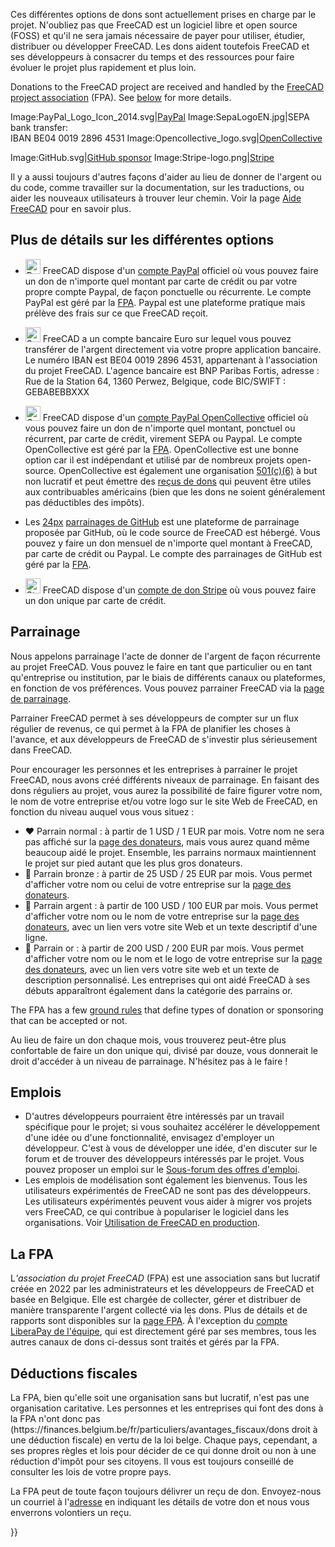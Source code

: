 <languages/>

Ces différentes options de dons sont actuellement prises en charge par le projet. N'oubliez pas que FreeCAD est un logiciel libre et open source (FOSS) et qu'il ne sera jamais nécessaire de payer pour utiliser, étudier, distribuer ou développer FreeCAD. Les dons aident toutefois FreeCAD et ses développeurs à consacrer du temps et des ressources pour faire évoluer le projet plus rapidement et plus loin.

<div lang="en" dir="ltr" class="mw-content-ltr">
Donations to the FreeCAD project are received and handled by the [https://fpa.freecad.org FreeCAD project association] (FPA). See [[#The_FPA|below]] for more details.
</div>

<!--2 galleries (with 3 and 2 images) instead of 1 gallery (with 5 images): looks better when page is resized-->
<gallery mode=traditional class="center" widths=128px heights=128px>
Image:PayPal_Logo_Icon_2014.svg|[https://www.paypal.com/donate/?hosted_button_id=M3Z8BGW6DB69Q PayPal]
Image:SepaLogoEN.jpg|SEPA bank transfer:<br>IBAN BE04 0019 2896 4531
Image:Opencollective_logo.svg|[https://opencollective.com/freecad OpenCollective]
</gallery>
<gallery mode=traditional class="center" widths=128px heights=128px>
Image:GitHub.svg|[https://github.com/sponsors/FreeCAD GitHub sponsor]
Image:Stripe-logo.png|[https://donate.stripe.com/14k3ei9TYgwFclq145 Stripe]
</gallery>

Il y a aussi toujours d'autres façons d'aider au lieu de donner de l'argent ou du code, comme travailler sur la documentation, sur les traductions, ou aider les nouveaux utilisateurs à trouver leur chemin. Voir la page [[Help_FreeCAD/fr|Aide FreeCAD]] pour en savoir plus.

<span id="More_details_about_the_different_options"></span>
== Plus de détails sur les différentes options ==

<div class="mw-translate-fuzzy">
* [[File:PayPal Logo Icon 2014.svg|24px]] FreeCAD dispose d'un [https://www.paypal.com/donate/?hosted_button_id=M3Z8BGW6DB69Q compte PayPal] officiel où vous pouvez faire un don de n'importe quel montant par carte de crédit ou par votre propre compte Paypal, de façon ponctuelle ou récurrente. Le compte PayPal est géré par la [https://github.com/FreeCAD/FPA FPA]. Paypal est une plateforme pratique mais prélève des frais sur ce que FreeCAD reçoit.
</div>

<div class="mw-translate-fuzzy">
* [[File:SepaLogoEN.jpg|24px]] FreeCAD a un compte bancaire Euro sur lequel vous pouvez transférer de l'argent directement via votre propre application bancaire. Le numéro IBAN est BE04 0019 2896 4531, appartenant à l'association du projet FreeCAD. L'agence bancaire est BNP Paribas Fortis, adresse : Rue de la Station 64, 1360 Perwez, Belgique, code BIC/SWIFT : GEBABEBBXXX
</div>

<div class="mw-translate-fuzzy">
* [[File:Opencollective_logo.svg|24px]] FreeCAD dispose d'un  [https://opencollective.com/freecad compte PayPal OpenCollective] officiel où vous pouvez faire un don de n'importe quel montant, ponctuel ou récurrent, par carte de crédit, virement SEPA ou Paypal. Le compte OpenCollective est géré par la [https://github.com/FreeCAD/FPA FPA]. OpenCollective est une bonne option car il est indépendant et utilisé par de nombreux projets open-source. OpenCollective est également une organisation [https://fr.wikipedia.org/wiki/501c 501(c)(6)] à but non lucratif et peut émettre des [https://docs.opencollective.com/help/financial-contributors/receipts reçus de dons] qui peuvent être utiles aux contribuables américains (bien que les dons ne soient généralement pas déductibles des impôts).
</div>

<div class="mw-translate-fuzzy">
* Les [[File : GitHub.svg|24px]] [https://github.com/sponsors/FreeCAD parrainages de GitHub] est une plateforme de parrainage proposée par GitHub, où le code source de FreeCAD est hébergé. Vous pouvez y faire un don mensuel de n'importe quel montant à FreeCAD, par carte de crédit ou Paypal. Le compte des parrainages de GitHub est géré par la [https://github.com/FreeCAD/FPA FPA].
</div> 

<div class="mw-translate-fuzzy">
* [[File:Stripe-logo.png|24px]] FreeCAD dispose d'un [https://donate.stripe.com/14k3ei9TYgwFclq145 compte de don Stripe] où vous pouvez faire un don unique par carte de crédit.
</div>

<span id="Sponsoring"></span>
== Parrainage ==

Nous appelons parrainage l'acte de donner de l'argent de façon récurrente au projet FreeCAD. Vous pouvez le faire en tant que particulier ou en tant qu'entreprise ou institution, par le biais de différents canaux ou plateformes, en fonction de vos préférences. Vous pouvez parrainer FreeCAD via la [https://www.freecad.org/sponsor.php?lang=fr page de parrainage].

Parrainer FreeCAD permet à ses développeurs de compter sur un flux régulier de revenus, ce qui permet à la FPA de planifier les choses à l'avance, et aux développeurs de FreeCAD de s'investir plus sérieusement dans FreeCAD.

Pour encourager les personnes et les entreprises à parrainer le projet FreeCAD, nous avons créé différents niveaux de parrainage. En faisant des dons réguliers au projet, vous aurez la possibilité de faire figurer votre nom, le nom de votre entreprise et/ou votre logo sur le site Web de FreeCAD, en fonction du niveau auquel vous vous situez :

* ♥ Parrain normal : à partir de 1 USD / 1 EUR par mois. Votre nom ne sera pas affiché sur la [https://www.freecad.org/sponsor.php page des donateurs], mais vous aurez quand même beaucoup aidé le projet. Ensemble, les parrains normaux maintiennent le projet sur pied autant que les plus gros donateurs.
* 🥉 Parrain bronze : à partir de 25 USD / 25 EUR par mois. Vous permet d'afficher votre nom ou celui de votre entreprise sur la [https://www.freecad.org/sponsor.php?lang=fr page des donateurs].
* 🥈 Parrain argent : à partir de 100 USD / 100 EUR par mois. Vous permet d'afficher votre nom ou le nom de votre entreprise sur la [https://www.freecad.org/sponsor.php?lang=fr page des donateurs], avec un lien vers votre site Web et un texte descriptif d'une ligne.
* 🥇 Parrain or : à partir de 200 USD / 200 EUR par mois. Vous permet d'afficher votre nom ou le nom et le logo de votre entreprise sur la [https://www.freecad.org/sponsor.php?lang=fr page des donateurs], avec un lien vers votre site web et un texte de description personnalisé. Les entreprises qui ont aidé FreeCAD à ses débuts apparaîtront également dans la catégorie des parrains or.

<div lang="en" dir="ltr" class="mw-content-ltr">
The FPA has a few [https://fpa.freecad.org/handbook/process/accepting-donations.html ground rules] that define types of donation or sponsoring that can be accepted or not.
</div>

Au lieu de faire un don chaque mois, vous trouverez peut-être plus confortable de faire un don unique qui, divisé par douze, vous donnerait le droit d'accéder à un niveau de parrainage. N'hésitez pas à le faire !

<span id="Jobs"></span>
== Emplois ==

* D'autres développeurs pourraient être intéressés par un travail spécifique pour le projet; si vous souhaitez accélérer le développement d'une idée ou d'une fonctionnalité, envisagez d'employer un développeur. C'est à vous de développer une idée, d'en discuter sur le forum et de trouver des développeurs intéressés par le projet. Vous pouvez proposer un emploi sur le [https://forum.freecad.org/viewforum.php?f=31 Sous-forum des offres d'emploi].
* Les emplois de modélisation sont également les bienvenus. Tous les utilisateurs expérimentés de FreeCAD ne sont pas des développeurs. Les utilisateurs expérimentés peuvent vous aider à migrer vos projets vers FreeCAD, ce qui contribue à populariser le logiciel dans les organisations. Voir [[FreeCAD_used_in_production/fr|Utilisation de FreeCAD en production]].

<span id="The_FPA"></span>
== La FPA ==

<div class="mw-translate-fuzzy">
L'''association du projet FreeCAD'' (FPA) est une association sans but lucratif créée en 2022 par les administrateurs et les développeurs de FreeCAD et basée en Belgique. Elle est chargée de collecter, gérer et distribuer de manière transparente l'argent collecté via les dons. Plus de détails et de rapports sont disponibles sur la [https://github.com/FreeCAD/FPA page FPA]. À l'exception du [https://liberapay.com/FreeCAD compte LiberaPay de l'équipe], qui est directement géré par ses membres, tous les autres canaux de dons ci-dessus sont traités et gérés par la FPA.
</div>

<span id="Tax_deductions"></span>
== Déductions fiscales ==

La FPA, bien qu'elle soit une organisation sans but lucratif, n'est pas une organisation caritative. Les personnes et les entreprises qui font des dons à la FPA n'ont donc pas (https://finances.belgium.be/fr/particuliers/avantages_fiscaux/dons droit à une déduction fiscale) en vertu de la loi belge. Chaque pays, cependant, a ses propres règles et lois pour décider de ce qui donne droit ou non à une réduction d'impôt pour ses citoyens. Il vous est toujours conseillé de consulter les lois de votre propre pays.

La FPA peut de toute façon toujours délivrer un reçu de don. Envoyez-nous un courriel à l'[mailto:fpa@freecad.org adresse] en indiquant les détails de votre don et nous vous enverrons volontiers un reçu.

{{Userdocnavi{{#translation:}}}}